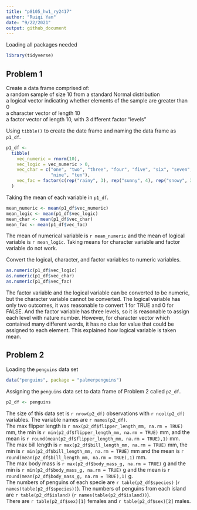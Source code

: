 ```yaml
---
title: "p8105_hw1_ry2417"
author: "Ruiqi Yan"
date: "9/22/2021"
output: github_document
---
```


Loading all packages needed

```r
library(tidyverse)
```

## Problem 1

Create a data frame comprised of:\
a random sample of size 10 from a standard Normal distribution\
a logical vector indicating whether elements of the sample are greater than 0\
a character vector of length 10\
a factor vector of length 10, with 3 different factor “levels”\

Using `tibble()` to create the date frame and naming the data frame as `p1_df`.\
```r
p1_df <- 
  tibble(
    vec_numeric = rnorm(10),
    vec_logic = vec_numeric > 0,
    vec_char = c("one", "two", "three", "four", "five", "six", "seven", "eight",
                 "nine", "ten"),
    vec_fac = factor(c(rep("rainy", 3), rep("sunny", 4), rep("snowy", 3)))
  )
```

Taking the mean of each variable in `p1_df`.\
```r
mean_numeric <- mean(p1_df$vec_numeric)
mean_logic <- mean(p1_df$vec_logic)
mean_char <- mean(p1_df$vec_char)
mean_fac <- mean(p1_df$vec_fac)
```

The mean of numerical variable is `r mean_numeric` and the mean of logical 
variable is `r mean_logic`. Taking means for character variable and factor 
variable do not work.\

Convert the logical, character, and factor variables to numeric variables.\
```r
as.numeric(p1_df$vec_logic)
as.numeric(p1_df$vec_char)
as.numeric(p1_df$vec_fac)
```

The factor variable and the logical variable can be converted to be numeric, but
the character variable cannot be converted. The logical variable has only two 
outcomes, it was reasonable to convert 1 for TRUE and 0 for FALSE. And the 
factor variable has three levels, so it is reasonable to assign each level with
nature number. However, for character vector which contained many different 
words, it has no clue for value that could be assigned to each element. This 
explained how logical variable is taken mean.\

## Problem 2

Loading the `penguins` data set
```r
data("penguins", package = "palmerpenguins")
```

Assigning the `penguins` data set to data frame of Problem 2 called `p2_df`.
```r
p2_df <- penguins
```

The size of this data set is  `r nrow(p2_df)` observations with `r ncol(p2_df)` 
variables. The variable names are `r names(p2_df)`.\
The max flipper length is `r max(p2_df$flipper_length_mm, na.rm = TRUE)` mm, 
the min is `r min(p2_df$flipper_length_mm, na.rm = TRUE)` mm, and the mean is 
`r round(mean(p2_df$flipper_length_mm, na.rm = TRUE),1)` mm.\
The max bill length is `r max(p2_df$bill_length_mm, na.rm = TRUE)` mm, the 
min is `r min(p2_df$bill_length_mm, na.rm = TRUE)` mm and the mean is 
`r round(mean(p2_df$bill_length_mm, na.rm = TRUE),1)` mm.\
The max body mass is `r max(p2_df$body_mass_g, na.rm = TRUE)` g and the min is 
`r min(p2_df$body_mass_g, na.rm = TRUE)` g and the mean is 
`r round(mean(p2_df$body_mass_g, na.rm = TRUE),1)` g.\
The numbers of penguins of each specie are `r table(p2_df$species)` 
(`r names(table(p2_df$species))`). The numbers of penguins from each island are 
`r table(p2_df$island)` (`r names(table(p2_df$island))`).\
There are `r table(p2_df$sex)[1]` females and `r table(p2_df$sex)[2]` males. 











